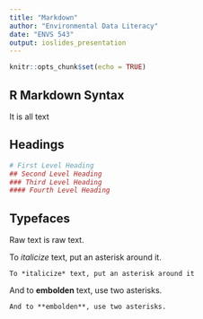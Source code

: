 ```yaml
---
title: "Markdown"
author: "Environmental Data Literacy"
date: "ENVS 543"
output: ioslides_presentation
---
```


```r
knitr::opts_chunk$set(echo = TRUE)
```

## R Markdown Syntax

It is all text



## Headings


```r
# First Level Heading
## Second Level Heading
### Third Level Heading
#### Fourth Level Heading
```


## Typefaces {.build}

Raw text is raw text.  

To *italicize* text, put an asterisk around it.
```
To *italicize* text, put an asterisk around it
```

And to **embolden** text, use two asterisks.
```
And to **embolden**, use two asterisks.
```

